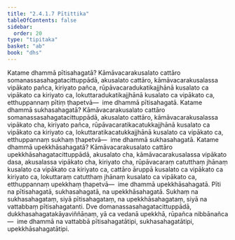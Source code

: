```yaml
---
title: "2.4.1.7 Pītittika"
tableOfContents: false
sidebar:
  order: 20
type: "tipitaka"
basket: "ab"
book: "dhs"
---
```



<DynamicBreadcrumb />

<Division number="1402" book="dhs">

<Paragraph number="2108" book="dhs">
Katame dhammā pītisahagatā? Kāmāvacarakusalato cattāro somanassasahagatacittuppādā, akusalato cattāro, kāmāvacarakusalassa vipākato pañca, kiriyato pañca, rūpāvacaradukatikajjhānā kusalato ca vipākato ca kiriyato ca, lokuttaradukatikajjhānā kusalato ca vipākato ca, etthuppannaṃ pītiṃ ṭhapetvā—  ime dhammā pītisahagatā.
</Paragraph>

</Division>
<Division number="1403" book="dhs">

<Paragraph number="2109" book="dhs">
Katame dhammā sukhasahagatā? Kāmāvacarakusalato cattāro somanassasahagatacittuppādā, akusalato cattāro, kāmāvacarakusalassa vipākato cha, kiriyato pañca, rūpāvacaratikacatukkajjhānā kusalato ca vipākato ca kiriyato ca, lokuttaratikacatukkajjhānā kusalato ca vipākato ca, etthuppannaṃ sukhaṃ ṭhapetvā—  ime dhammā sukhasahagatā.
</Paragraph>

</Division>
<Division number="1404" book="dhs">

<Paragraph number="2110" book="dhs">
Katame dhammā upekkhāsahagatā? Kāmāvacarakusalato cattāro upekkhāsahagatacittuppādā, akusalato cha, kāmāvacarakusalassa vipākato dasa, akusalassa vipākato cha, kiriyato cha, rūpāvacaraṃ catutthaṃ jhānaṃ kusalato ca vipākato ca kiriyato ca, cattāro āruppā kusalato ca vipākato ca kiriyato ca, lokuttaraṃ catutthaṃ jhānaṃ kusalato ca vipākato ca, etthuppannaṃ upekkhaṃ ṭhapetvā—  ime dhammā upekkhāsahagatā. Pīti na pītisahagatā, sukhasahagatā, na upekkhāsahagatā. Sukhaṃ na sukhasahagataṃ, siyā pītisahagataṃ, na upekkhāsahagataṃ, siyā na vattabbaṃ pītisahagatanti. Dve domanassasahagatacittuppādā, dukkhasahagatakāyaviññāṇaṃ, yā ca vedanā upekkhā, rūpañca nibbānañca—  ime dhammā na vattabbā pītisahagatātipi, sukhasahagatātipi, upekkhāsahagatātipi.
</Paragraph>
</Division>